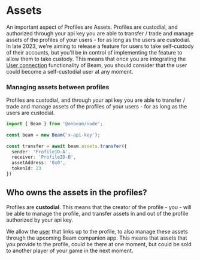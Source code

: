 # Assets

An important aspect of Profiles are Assets. Profiles are custodial, and authorized through your api key you are able to transfer / trade and manage assets of the profiles of your users - for as long as the users are custodial. In late 2023, we're aiming to release a feature for users to take self-custody of their accounts, but you'll be in control of implementing the feature to allow them to take custody. This means that once you are integrating the [User connection](/service/users) functionality of Beam, you should consider that the user could become a self-custodial user at any moment.


### Managing assets between profiles
Profiles are custodial, and through your api key you are able to transfer / trade and manage assets of the profiles of your users - for as long as the users are custodial.

```typescript
import { Beam } from '@onbeam/node';
 
const beam = new Beam('x-api-key');
 
const transfer = await beam.assets.transfer({
  sender: 'ProfileID-A',
  receiver: 'ProfileID-B',
  assetAddress: '0x0',
  tokenId: 23
})
```

## Who owns the assets in the profiles?

Profiles are **custodial**. This means that the creator of the profile - you - will be able to manage the profile, and transfer assets in and out of the profile authorized by your api key.

We allow the [user](/service/users) that links up to the profile, to also manage these assets through the upcoming Beam companion app. This means that assets that you provide to the profile, could be there at one moment, but could be sold to another player of your game in the next moment.
